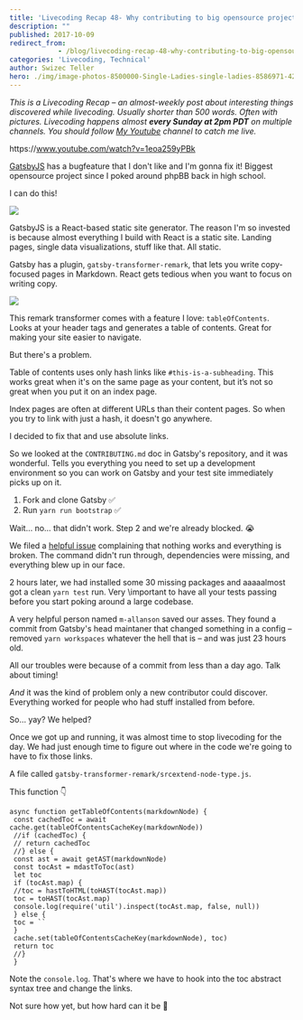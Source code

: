 ```yaml
---
title: 'Livecoding Recap 48- Why contributing to big opensource projects is still hard'
description: ""
published: 2017-10-09
redirect_from: 
            - /blog/livecoding-recap-48-why-contributing-to-big-opensource-projects/swizec/7848
categories: 'Livecoding, Technical'
author: Swizec Teller
hero: ./img/image-photos-8500000-Single-Ladies-single-ladies-8586971-424-550.jpg
---
```

_This is a Livecoding Recap – an almost-weekly post about interesting things discovered while livecoding. Usually shorter than 500 words. Often with pictures. Livecoding happens almost **every Sunday at 2pm PDT** on multiple channels. You should follow [My Youtube](https://www.youtube.com/TheSwizec) channel to catch me live._



https&#x3A;//www.youtube.com/watch?v=1eoa259yPBk



[GatsbyJS](https://www.gatsbyjs.org/) has a bugfeature that I don't like and I'm gonna fix it! Biggest opensource project since I poked around phpBB back in high school.



I can do this!



![](./img/image-photos-8500000-Single-Ladies-single-ladies-8586971-424-550.jpg)

GatsbyJS is a React-based static site generator. The reason I'm so invested is because almost everything I build with React is a static site. Landing pages, single data visualizations, stuff like that. All static.



Gatsby has a plugin, `gatsby-transformer-remark`, that lets you write copy-focused pages in Markdown. React gets tedious when you want to focus on writing copy.



![](./img/xEuspE9.gif)



This remark transformer comes with a feature I love: `tableOfContents`. Looks at your header tags and generates a table of contents. Great for making your site easier to navigate.



But there's a problem.



Table of contents uses only hash links like `#this-is-a-subheading`. This works great when it's on the same page as your content, but it’s not so great when you put it on an index page.



Index pages are often at different URLs than their content pages. So when you try to link with just a hash, it doesn't go anywhere.



I decided to fix that and use absolute links.



So we looked at the `CONTRIBUTING.md` doc in Gatsby's repository, and it was wonderful. Tells you everything you need to set up a development environment so you can work on Gatsby and your test site immediately picks up on it.



1. Fork and clone Gatsby ✅
2. Run `yarn run bootstrap` ✅



Wait… no… that didn't work. Step 2 and we're already blocked. 😭



We filed a [helpful issue](https://github.com/gatsbyjs/gatsby/issues/2395) complaining that nothing works and everything is broken. The command didn't run through, dependencies were missing, and everything blew up in our face.



2 hours later, we had installed some 30 missing packages and aaaaalmost got a clean `yarn test` run. Very \\important to have all your tests passing before you start poking around a large codebase.



A very helpful person named `m-allanson` saved our asses. They found a commit from Gatsby's head maintaner that changed something in a config – removed `yarn workspaces` whatever the hell that is – and was just 23 hours old.



All our troubles were because of a commit from less than a day ago. Talk about timing!



_And_ it was the kind of problem only a new contributor could discover. Everything worked for people who had stuff installed from before.



So… yay? We helped?



Once we got up and running, it was almost time to stop livecoding for the day. We had just enough time to figure out where in the code we're going to have to fix those links.



A file called `gatsby-transformer-remark/srcextend-node-type.js`.



This function 👇



```
async function getTableOfContents(markdownNode) {
 const cachedToc = await cache.get(tableOfContentsCacheKey(markdownNode))
 //if (cachedToc) {
 // return cachedToc
 //} else {
 const ast = await getAST(markdownNode)
 const tocAst = mdastToToc(ast)
 let toc
 if (tocAst.map) {
 //toc = hastToHTML(toHAST(tocAst.map))
 toc = toHAST(tocAst.map)
 console.log(require('util').inspect(tocAst.map, false, null))
 } else {
 toc = ``
 }
 cache.set(tableOfContentsCacheKey(markdownNode), toc)
 return toc
 //}
 }
```



Note the `console.log`. That's where we have to hook into the toc abstract syntax tree and change the links.



Not sure how yet, but how hard can it be 🤔